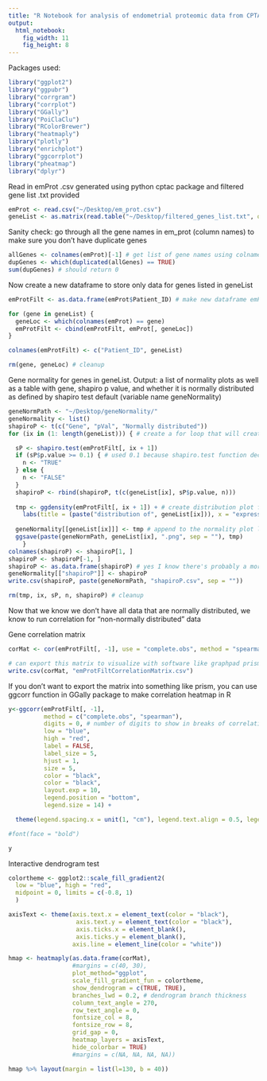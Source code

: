 ```yaml
---
title: "R Notebook for analysis of endometrial proteomic data from CPTAC"
output: 
  html_notebook: 
    fig_width: 11
    fig_height: 8
---
```

Packages used:
```r
library("ggplot2")
library("ggpubr")
library("corrgram")
library("corrplot")
library("GGally")
library("PoiClaClu")
library("RColorBrewer")
library("heatmaply")
library("plotly")
library("enrichplot")
library("ggcorrplot")
library("pheatmap")
library("dplyr")
```
 
Read in emProt .csv generated using python cptac package and filtered gene list .txt provided
```r
emProt <- read.csv("~/Desktop/em_prot.csv")
geneList <- as.matrix(read.table("~/Desktop/filtered_genes_list.txt", quote="\"", comment.char="")) # need to specify as.matrix, otherwise it reads in like a datatable and indexing each gene as a string is impossible
```

Sanity check: go through all the gene names in em_prot (column names) to make sure you don't have duplicate genes
```r
allGenes <- colnames(emProt)[-1] # get list of gene names using colnames. Use [-1] to cut out the first column, which is patient ID
dupGenes <- which(duplicated(allGenes) == TRUE) 
sum(dupGenes) # should return 0
```

Now create a new dataframe to store only data for genes listed in geneList
```r
emProtFilt <- as.data.frame(emProt$Patient_ID) # make new dataframe emProtFilt and use the first column to store patient IDs

for (gene in geneList) {
  geneLoc <- which(colnames(emProt) == gene)
  emProtFilt <- cbind(emProtFilt, emProt[, geneLoc])
}

colnames(emProtFilt) <- c("Patient_ID", geneList)

rm(gene, geneLoc) # cleanup
```

Gene normality for genes in geneList. Output: a list of normality plots as well as a table with gene, shapiro p value, and whether it is normally distributed as defined by shapiro test default (variable name geneNormality) 
```r
geneNormPath <- "~/Desktop/geneNormality/"
geneNormality <- list()
shapiroP <- t(c("Gene", "pVal", "Normally distributed"))
for (ix in (1: length(geneList))) { # create a for loop that will create distribution plots of all the genes in our geneList. Using 2 as starting index beause emProtFilt[, 1] would be patient ID and we don't want that

  sP <- shapiro.test(emProtFilt[, ix + 1])
  if (sP$p.value >= 0.1) { # used 0.1 because shapiro.test function decides that this is the "approximate p-value for the test"
    n <- "TRUE"
  } else {
    n <- "FALSE"
  }
  shapiroP <- rbind(shapiroP, t(c(geneList[ix], sP$p.value, n)))
  
  tmp <- ggdensity(emProtFilt[, ix + 1]) + # create distribution plot for that gene by index
    labs(title = (paste("distribution of", geneList[ix])), x = "expression") # give plot a title and name the axes
             
  geneNormality[[geneList[ix]]] <- tmp # append to the normality plot list your plot, naming it by gene
  ggsave(paste(geneNormPath, geneList[ix], ".png", sep = ""), tmp)
    }
colnames(shapiroP) <- shapiroP[1, ]
shapiroP <- shapiroP[-1, ]
shapiroP <- as.data.frame(shapiroP) # yes I know there's probably a more efficient way to write this but right now I just want to make sure it can run and not break
geneNormality[["shapiroP"]] <- shapiroP
write.csv(shapiroP, paste(geneNormPath, "shapiroP.csv", sep = ""))

rm(tmp, ix, sP, n, shapiroP) # cleanup
```


Now that we know we don't have all data that are normally distributed, we know to run correlation for "non-normally distributed" data

Gene correlation matrix 
```r
corMat <- cor(emProtFilt[, -1], use = "complete.obs", method = "spearman") # not sure this might be the most appropriate argument for use, but if you don't put in an argument you'll get NA values from KANK4 and POLRMT

# can export this matrix to visualize with software like graphpad prism
write.csv(corMat, "emProtFiltCorrelationMatrix.csv")
```

If you don't want to export the matrix into something like prism, you can use ggcorr function in GGally package to make correlation heatmap in R
```r

y<-ggcorr(emProtFilt[, -1], 
          method = c("complete.obs", "spearman"), 
          digits = 0, # number of digits to show in breaks of correlation coeffs 
          low = "blue", 
          high = "red", 
          label = FALSE, 
          label_size = 5, 
          hjust = 1, 
          size = 5, 
          color = "black", 
          color = "black", 
          layout.exp = 10,
          legend.position = "bottom", 
          legend.size = 14) +

  theme(legend.spacing.x = unit(1, "cm"), legend.text.align = 0.5, legend.key.width = unit(1, "cm"))

#font(face = "bold")

y

```


Interactive dendrogram test
```r
colortheme <- ggplot2::scale_fill_gradient2(
  low = "blue", high = "red",
  midpoint = 0, limits = c(-0.8, 1)
  )

axisText <- theme(axis.text.x = element_text(color = "black"), 
                   axis.text.y = element_text(color = "black"),
                   axis.ticks.x = element_blank(),
                   axis.ticks.y = element_blank(),
                  axis.line = element_line(color = "white"))

hmap <- heatmaply(as.data.frame(corMat),
                  #margins = c(40, 30),
                  plot_method="ggplot",
                  scale_fill_gradient_fun = colortheme,
                  show_dendrogram = c(TRUE, TRUE),
                  branches_lwd = 0.2, # dendrogram branch thickness
                  column_text_angle = 270,
                  row_text_angle = 0,
                  fontsize_col = 8,
                  fontsize_row = 8,
                  grid_gap = 0,
                  heatmap_layers = axisText, 
                  hide_colorbar = TRUE)
                  #margins = c(NA, NA, NA, NA)) 

hmap %>% layout(margin = list(l=130, b = 40))
 
```

